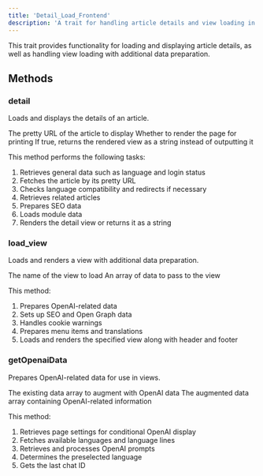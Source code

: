 ```yaml
---
title: 'Detail_Load_Frontend'
description: 'A trait for handling article details and view loading in a frontend application'
---
```


This trait provides functionality for loading and displaying article details, as well as handling view loading with additional data preparation.

## Methods

### detail

Loads and displays the details of an article.

<ParamField query="pretty_url" type="string">
  The pretty URL of the article to display
</ParamField>

<ParamField query="print" type="boolean" default={false}>
  Whether to render the page for printing
</ParamField>

<ParamField query="return" type="boolean" default={false}>
  If true, returns the rendered view as a string instead of outputting it
</ParamField>

This method performs the following tasks:
1. Retrieves general data such as language and login status
2. Fetches the article by its pretty URL
3. Checks language compatibility and redirects if necessary
4. Retrieves related articles
5. Prepares SEO data
6. Loads module data
7. Renders the detail view or returns it as a string

### load_view

Loads and renders a view with additional data preparation.

<ParamField query="view" type="string">
  The name of the view to load
</ParamField>

<ParamField query="viewdata" type="array">
  An array of data to pass to the view
</ParamField>

This method:
1. Prepares OpenAI-related data
2. Sets up SEO and Open Graph data
3. Handles cookie warnings
4. Prepares menu items and translations
5. Loads and renders the specified view along with header and footer

### getOpenaiData

Prepares OpenAI-related data for use in views.

<ParamField query="data" type="array">
  The existing data array to augment with OpenAI data
</ParamField>

<ResponseField name="return" type="array">
  The augmented data array containing OpenAI-related information
</ResponseField>

This method:
1. Retrieves page settings for conditional OpenAI display
2. Fetches available languages and language lines
3. Retrieves and processes OpenAI prompts
4. Determines the preselected language
5. Gets the last chat ID
